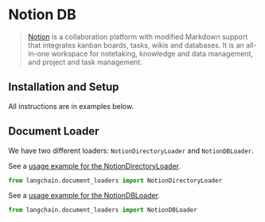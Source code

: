 # Notion DB

>[Notion](https://www.notion.so/) is a collaboration platform with modified Markdown support that integrates kanban 
> boards, tasks, wikis and databases. It is an all-in-one workspace for notetaking, knowledge and data management, 
> and project and task management.

## Installation and Setup

All instructions are in examples below.

## Document Loader

We have two different loaders: `NotionDirectoryLoader` and `NotionDBLoader`.

See a [usage example for the NotionDirectoryLoader](/docs/integrations/document_loaders/notion).


```python
from langchain.document_loaders import NotionDirectoryLoader
```

See a [usage example for the NotionDBLoader](/docs/integrations/document_loaders/notiondb).


```python
from langchain.document_loaders import NotionDBLoader
```
